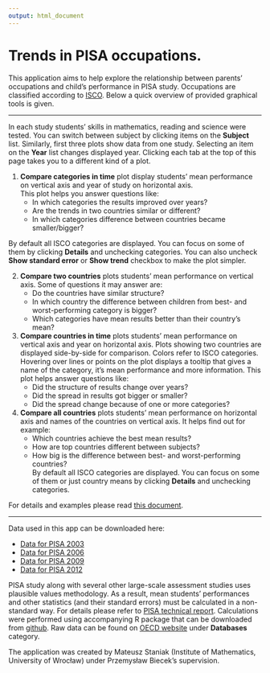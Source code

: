 ```yaml
---
output: html_document
---
```


# Trends in PISA occupations.

This application aims to help explore the relationship between parents' occupations and child's performance in PISA study. Occupations are classified according to [ISCO](http://www.ilo.org/public/english/bureau/stat/isco/).
Below a quick overview of provided graphical tools is given.

***

In each study students' skills in mathematics, reading and science were tested. 
You can switch between subject by clicking items on the **Subject** list.
Similarly, first three plots show data from one study. 
Selecting an item on the **Year** list changes displayed year. 
Clicking each tab at the top of this page takes you to a different kind of a plot.

1. **Compare categories in time** plot display students' mean performance on vertical axis and year of study on horizontal axis.   
This plot helps you answer questions like:  
    * In which categories the results improved over years?  
    * Are the trends in two countries similar or different?  
    * In which categories difference between countries became smaller/bigger?
    
By default all ISCO categories are displayed. You can focus on some of them by clicking **Details** and unchecking categories. You can also uncheck **Show standard error** or **Show trend** checkbox to make the plot simpler.

2. **Compare two countries** plots students' mean performance on vertical axis. Some of questions it may answer are: 
    * Do the countries have similar structure?   
    * In which country the difference between children from best- and worst-performing category is bigger?
    * Which categories have mean results better than their country's mean?
    
3. **Compare countries in time** plots students' mean performance on vertical axis and year on horizontal axis.
Plots showing two countries are displayed side-by-side for comparison. 
Colors refer to ISCO categories. 
Hovering over lines or points on the plot displays a tooltip that gives a name of the category, it's mean performance
and more information.
This plot helps answer questions like:  
    * Did the structure of results change over years?   
    * Did the spread in results got bigger or smaller?  
    * Did the spread change because of one or more categories?  

4. **Compare all countries** plots students' mean performance on horizontal axis and names of the countries on vertical axis. It helps find out for example:  
    * Which countries achieve the best mean results?  
    * How are top countries different between subjects?  
    * How big is the difference between best- and worst-performing countries?  
By default all ISCO categories are displayed. You can focus on some of them or just country means by clicking 
**Details** and unchecking categories.

For details and examples please read [this document](https://github.com/mi2-warsaw/PISAoccupations/raw/master/inst/extdata/about.pdf).  

***

Data used in this app can be downloaded here:  

* [Data for PISA 2003](https://github.com/mi2-warsaw/PISAoccupations/raw/master/inst/extdata/pisa2003.xlsx)  
* [Data for PISA 2006](https://github.com/mi2-warsaw/PISAoccupations/raw/master/inst/extdata/pisa2006.xlsx)  
* [Data for PISA 2009](https://github.com/mi2-warsaw/PISAoccupations/raw/master/inst/extdata/pisa2009.xlsx)  
* [Data for PISA 2012](https://github.com/mi2-warsaw/PISAoccupations/raw/master/inst/extdata/pisa2012.xlsx)  

PISA study along with several other large-scale assessment studies uses plausible values methodology.
As a result, mean students' performances and other statistics (and their standard errors) must be calculated in a non-standard way. For details please refer to [PISA technical report](http://www.oecd.org/pisa/pisaproducts/pisa2012technicalreport.htm).
Calculations were performed using accompanying R package that can be downloaded from [github](https://github.com/mi2-warsaw/PISAoccupations).
Raw data can be found on [OECD website](http://www.oecd.org/pisa/pisaproducts/) under **Databases** category.

The application was created by Mateusz Staniak (Institute of Mathematics, University of Wrocław) under Przemysław Biecek's supervision.
